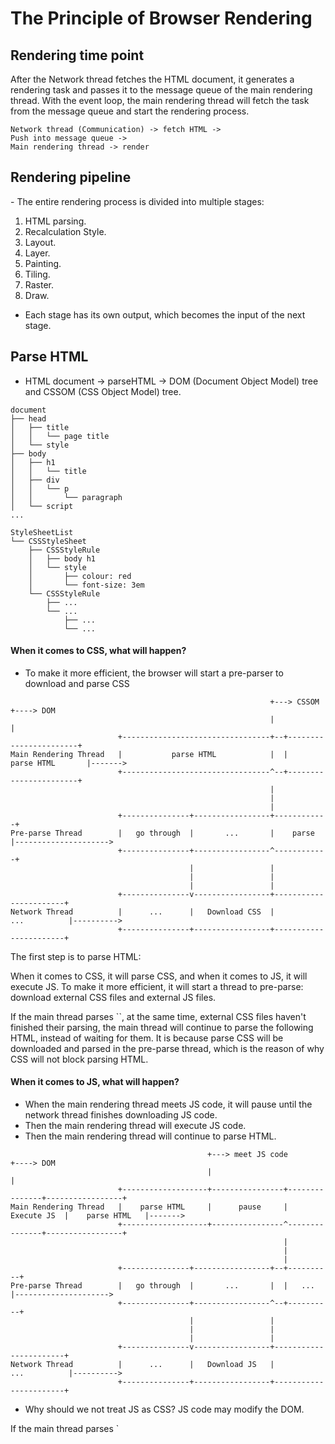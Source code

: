 # The Principle of Browser Rendering

## Rendering time point
<Key>
After the Network thread fetches the HTML document, it generates a rendering task and passes it to the message queue of the main rendering thread. With the event loop, the main rendering thread will fetch the task from the message queue and start the rendering process.
</Key>

```Text
Network thread (Communication) -> fetch HTML ->
Push into message queue ->
Main rendering thread -> render
```


## Rendering pipeline
<Key>
- The entire rendering process is divided into multiple stages:

1. HTML parsing.
2. Recalculation Style.
3. Layout.
4. Layer.
5. Painting.
6. Tiling.
7. Raster.
8. Draw.

- Each stage has its own output, which becomes the input of the next stage.
</Key>

## Parse HTML

- HTML document -> parseHTML -> DOM (Document Object Model) tree and CSSOM (CSS Object Model) tree.
```DOM Tree
document
├── head
│   ├── title
│   │   └── page title
│   └── style
├── body
│   ├── h1
│   │   └── title
│   ├── div
│   │   └── p
│   │       └── paragraph
│   └── script
...
```
```CSSOM
StyleSheetList
└── CSSStyleSheet
    ├── CSSStyleRule
    │   ├── body h1
    │   └── style
    │       ├── colour: red
    │       └── font-size: 3em
    └── CSSStyleRule
        ├── ...
        └── ...
            ├── ...
            └── ...
```
#### When it comes to CSS, what will happen?
- To make it more efficient, the browser will start a pre-parser to download and parse CSS
```Text
                                                          +---> CSSOM                +----> DOM
                                                          |                          |
                        +---------------------------------+--+-----------------------+
Main Rendering Thread   |           parse HTML            |  |      parse HTML       |------->
                        +---------------------------------^--+-----------------------+
                                                          |
                                                          |
                                                          |
                        +---------------+-----------------+------------+
Pre-parse Thread        |   go through  |       ...       |    parse   |--------------------->
                        +---------------+-----------------^------------+
                                        |                 |
                                        |                 |
                                        |                 |
                        +---------------v-----------------+-----------------------+
Network Thread          |      ...      |   Download CSS  |          ...          |---------->
                        +---------------+-----------------+-----------------------+
```
<Key>
The first step is to parse HTML:

When it comes to CSS, it will parse CSS, and when it comes to JS, it will execute JS. To make it more efficient, it will start a thread to pre-parse: download external CSS files and external JS files.
</Key>

<Key>
If the main thread parses `<link>`, at the same time, external CSS files haven't finished their parsing, the main thread will continue to parse the following HTML, instead of waiting for them. It is because parse CSS will be downloaded and parsed in the pre-parse thread, which is the reason of why CSS will not block parsing HTML. 
</Key>

#### When it comes to JS, what will happen?
- When the main rendering thread meets JS code, it will pause until the network thread finishes downloading JS code.
- Then the main rendering thread will execute JS code.
- Then the main rendering thread will continue to parse HTML.
```Text
                                            +---> meet JS code                                 +----> DOM
                                            |                                                  |
                        +-------------------+----------------+---------------+-----------------+
Main Rendering Thread   |    parse HTML     |      pause     |   Execute JS  |    parse HTML   |------->
                        +-------------------+----------------^---------------+-----------------+
                                                             |
                                                             |
                                                             |
                        +---------------+-----------------+--+----------+
Pre-parse Thread        |   go through  |       ...       |  |   ...    |--------------------->
                        +---------------+-----------------^--+----------+
                                        |                 |
                                        |                 |
                                        |                 |
                        +---------------v-----------------+-----------------------+
Network Thread          |      ...      |   Download JS   |          ...          |---------->
                        +---------------+-----------------+-----------------------+
```
- Why should we not treat JS as CSS? JS code may modify the DOM.

<Key>
If the main thread parses `<script>`, it will stop parsing HTML until the network thread finishes downloading JS code. Additionally, the Main rendering thread will parse and execute JS code, then continue to parse HTML. It is because after executing JS code, it may change the DOM tree; that is why we must stop generating the DOM tree. That's the reason why JS will block parsing HTML.
</Key>

<Key>
After finishing the first step, we will get the DOM tree and the CSSOM tree; the default style, internal style, external style, and inline style of the browser will all be included in the CSSOM tree. 
</Key>

## Recalculation Style
- Travel DOM and CSSOM to get the DOM tree with computed style.
<Key>
The next step is to recalculate the style.
The main rendering thread will traverse the DOM tree from step 1 and calculate the style for each node, which we call it computed style.

During this process, many preset values will become absolute values. For example, `red` will become `rgb (255,0,0)`; Relative units will become absolute units. For example, `em` will become `px`.
</Key>

## Layout 
- After this, the DOM tree will become to Layout tree.
- The DOM tree and the layout tree are not necessarily one-to-one corresponding.

<Key>
The next step is layout. After the layout is completed, we will get a layout tree.

The layout stage will traverse each node of the DOM tree in sequence and calculate the geometric information of each node. For example, the width and height of the nodes, and the relative positions of the contained block.
For example, a node with `display: none` has no geometric information and will not be included in the layout tree. If you use pseudo-element selectors, although the DOM tree has no pseudo-element node, they have geometric information, so they will be included in the layout tree. There are also anonymous row boxes, anonymous block boxes, etc.; these will make the DOM tree and layout tree cannot correspond one by one.
</Key>

## Layer
<Key>
The next step is layering.

The main rendering thread will use a complex strategy to layer the entire layout tree.
The benefit of layering is that when a layer changes in the future, only that layer will be processed, thereby improving efficiency.

Styles such as scrollbars, stacking contexts, `transform` and `opacity`, etc., will more or less affect the layering results, and the `will-change` can affect it as well.
</Key>

## Paint
- Generate painting instructions for each layer.
- The main rendering thread will stop at painting, other thread will finish the following works.
```Text
                        +-------+-------+--------+-------+-------+
Main Rendering Thread   | parse | style | layout | layer | paint |
                        +-------+-------+--------+-------+-------+
                                                                 |
                                                                 v-------+
Other Threads                                                    |  ...  |
                                                                 +-------+
```
<Key>
The main rendering thread will generate instruction sets for each layer to describe how to paint them.
</Key>

# Tiling

- Tiling will divide each layer into small areas.
- Tiling will be assigned to multiple threads.

```Text
                        +-----+-------+
Main Rendering Thread   | ... | paint |
                        +-----+-------+
                                      |
                                      v----------+-------+---------+-----+
Thread (Compositor)                   |  tiling  |  ...  |  tiles  | ... |
                                      +----------+-------+---------+-----+
                                                 |       |
                                                 v-------+
Thread 1                                         |  ...  |
                                                 +-------+
                                                 |       |
                                                 v-------+
Thread 2                                         |  ...  |
                                                 +-------+        
```
<Key>
After finishing painting, the rest work will be handled by the compositor (thread).

Compositor will start multiple threads from the thread pool to tile each layer into small areas.
</Key>

# Raster
- Rasterisation is the process of turning each block into a bitmap, with priority given to blocks close to the viewpoint.
- In this process, it will use GPUs to accelerate.
```Text
                        +---------+----------+-----------------+----------+
Thread (Compositor)     |  tiles  |  Raster  |                 |  Bitmap  |
                        +---------+----------+-----------------^----------+
                                             |                 |
                        +---------+----------v-----------------+
GPU Process             |        ...         |  Rasterisation  |
                        +---------+----------+-----------------+

```
<Key>
After Tiling, the rasterisation stage will start.

The compositor will give the tiles information to the GPU process and finish the rasterisation stage at a very high speed.
The GPU process (on the web) will start multiple threads to complete the rasterisation, and give priority to process tiles close to the viewport.

The result of the rasterisation is a bitmap.
</Key>

## Draw
- The compositor will calculate the position of each bitmap on the screen.
<Key>
The last stage is drawing. 

After Compositor get the bitmaps for each layer and each tile, it will generate a "quad" of information.

The guide will indicate where each bitmap should be drawn on the screen, and take into account deformation such as `rotation` and `scaling`.

The deformation occurs in the compositor and has nothing to do with the main rendering thread. This is the essential reason why `transform` is efficient.

Compositor will submit the "quad" to the GPU process (On the OS), which will generate a system call and submit it to the GPU hardware to complete the final screen imaging. 
</Key>

---


## Reflow
<Key>
The essence of reflow is to recalculate the layout tree.

If we did some operations that would affect the layout tree, the layout tree needs to be recalculated, which will trigger the layout stage.

In order to avoid repeated recalculations of the layout tree due to continuous operations, the browser will merge these operations and recalculate after finishing executing all JS code.
</Key>

## Repaint

<Key>
The essence of repaint is to recalculate the drawing instruction based on the layering information.

When the visible style changes, it needs to be recalculated, which will trigger a repaint.

Since the layout information of the element also belongs to the visible style, reflow will cause a repaint as well.
</Key>

## Why is "transform" efficient?
<Key>
Because `transform` will not affect layout or drawing instructions. It only affects the last "draw" stage of the rendering process.

Since the draw stage is in the compositor, changes in the `transform` will hardly affect the main rendering thread. In contrast, no matter how busy the main rendering thread is, it will not affect changes in the `transform`.
</Key>


## How does a browser render a page?
<Key>
After the Network thread fetches the HTML document, it will generate a rendering task and pass it to the message queue of the main rendering thread. With the event loop, the main rendering thread will fetch the task from the message queue and start the rendering process.

The entire rendering process is divided into multiple stages:

1. HTML parsing.
2. Recalculation Style.
3. Layout.
4. Layer.
5. Painting.
6. Tiling.
7. Raster.
8. Draw.

Each stage has its own output, the output will becomes the input of the next stage.

---


The first step is to parse HTML:

When it comes to CSS, it will parse CSS, and when it comes to JS, it will execute JS. In order to make it more efficient, it will start a thread to pre-parse: download external CSS files and external JS files.

If the main thread parses `<link>`, at the same time, external CSS files haven't finished their parsing, the main thread will continue to parse the following HTML, instead of waiting for them. It is because parse CSS will be downloaded and parsed in the pre-parse thread, which is the reason of why CSS will not block parsing HTML. 

If the main thread parses `<script>`, it will stop parsing HTML until the network thread finishes downloading JS code. Additionally, the Main rendering thread will parse and execute JS code, then continue to parse HTML. It is because after executing JS code, it may change the DOM tree, which is why we must stop generating the DOM tree. That's the reason why JS will block parsing HTML.

After finishing the first step, we will get the DOM tree and the CSSOM tree; the default style, internal style, external style, and inline style of the browser will all be included in the CSSOM tree. 

---

The next step is to recalculate the style.
The main rendering thread will traverse the DOM tree from step 1 and calculate the style for each node, which we call it computed style.

During this process, many preset values will become absolute values. For example, `red` will become `rgb (255,0,0)`; Relative units will become absolute units. For example, `em` will become `px`.

---

The next step is layout. After the layout is completed, we will get a layout tree.

The layout stage will traverse each node of the DOM tree in sequence and calculate the geometric information of each node. For example, the width and height of the nodes, and the relative positions of the contained block.
For example, a node with `display: none` has no geometric information and will not be included in the layout tree. If you use pseudo-element selectors, although the DOM tree has no pseudo-element node, they have geometric information, so they will be included in the layout tree. There are also anonymous row boxes, anonymous block boxes, etc.; these will make the DOM tree and layout tree cannot correspond one by one.

---

The next step is layering.

The main rendering thread will use a complex strategy to layer the entire layout tree.
The benefit of layering is that when a layer changes in the future, only that layer will be processed, thereby improving efficiency.

Styles such as scrollbars, stacking contexts, `transform` and `opacity`, etc., will more or less affect the layering results, and the `will-change` can affect it as well.

---

The main rendering thread will generate instruction sets for each layer to describe how to paint them.

---

After finishing painting, the rest work will be handled by the compositor (thread).

Compositor will start multiple threads from the thread pool to tile each layer into small areas.

---

After Tiling, the rasterisation stage will start.

The compositor will give the tiles information to the GPU process and finish the rasterisation stage at a very high speed.
The GPU process (on the web) will start multiple threads to complete the rasterisation and give priority to process tiles close to the viewport.

The result of the rasterisation is a bitmap.

---

The last stage is drawing. 

After Compositor get the bitmaps for each layer and each tile, it will generate a "quad" of information.

The guide will indicate where each bitmap should be drawn on the screen, and take into account deformation such as `rotation` and `scaling`.

The deformation occurs in the compositor and has nothing to do with the main rendering thread. This is the essential reason why `transform` is efficient.

Compositor will submit the "quad" to the GPU process (On the OS), which will generate a system call and submit it to the GPU hardware to complete the final screen imaging. 
</Key>